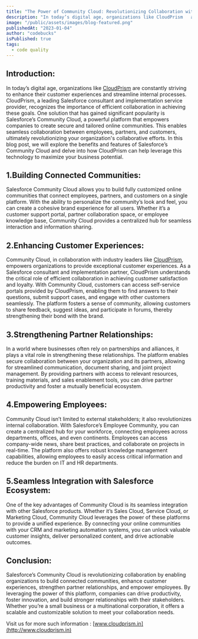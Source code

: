 ```yaml
---
title: "The Power of Community Cloud: Revolutionizing Collaboration with Salesforce "
description: "In today’s digital age, organizations like CloudPrism   are constantly striving to enhance their customer experiences and streamline internal processes. CloudPrism, a leading Salesforce consultant and implementation service provider, recognizes the importance of efficient collaboration in achieving these goals. One solution that has gained significant popularity is Salesforce’s Community Cloud, a powerful platform that empowers companies to create secure and tailored online communities. This enables seamless collaboration between employees, partners, and customers, ultimately revolutionizing your organization's collaborative efforts. In this blog post, we will explore the benefits and features of Salesforce’s Community Cloud and delve into how CloudPrism can help leverage this technology to maximize your business potential."
image: "/public/assets/images/blog-featured.png"
publishedAt: "2023-01-04"
author: "codebucks"
isPublished: true
tags:
  - code quality
---
```


## Introduction:

In today’s digital age, organizations like [CloudPrism](http://www.cloudprism.in) are constantly striving to enhance their customer experiences and streamline internal processes. CloudPrism, a leading Salesforce consultant and implementation service provider, recognizes the importance of efficient collaboration in achieving these goals. One solution that has gained significant popularity is Salesforce’s Community Cloud, a powerful platform that empowers companies to create secure and tailored online communities. This enables seamless collaboration between employees, partners, and customers, ultimately revolutionizing your organization's collaborative efforts. In this blog post, we will explore the benefits and features of Salesforce’s Community Cloud and delve into how CloudPrism can help leverage this technology to maximize your business potential.

## 1.Building Connected Communities:

Salesforce Community Cloud allows you to build fully customized online communities that connect employees, partners, and customers on a single platform. With the ability to personalize the community’s look and feel, you can create a cohesive brand experience for all users. Whether it’s a customer support portal, partner collaboration space, or employee knowledge base, Community Cloud provides a centralized hub for seamless interaction and information sharing.

## 2.Enhancing Customer Experiences:

Community Cloud, in collaboration with industry leaders like [CloudPrism](http://www.cloudprism.in), empowers organizations to provide exceptional customer experiences. As a Salesforce consultant and implementation partner, CloudPrism understands the critical role of efficient collaboration in achieving customer satisfaction and loyalty. With Community Cloud, customers can access self-service portals provided by CloudPrism, enabling them to find answers to their questions, submit support cases, and engage with other customers seamlessly. The platform fosters a sense of community, allowing customers to share feedback, suggest ideas, and participate in forums, thereby strengthening their bond with the brand.

## 3.Strengthening Partner Relationships:

In a world where businesses often rely on partnerships and alliances, it plays a vital role in strengthening these relationships. The platform enables secure collaboration between your organization and its partners, allowing for streamlined communication, document sharing, and joint project management. By providing partners with access to relevant resources, training materials, and sales enablement tools, you can drive partner productivity and foster a mutually beneficial ecosystem.

## 4.Empowering Employees:

Community Cloud isn’t limited to external stakeholders; it also revolutionizes internal collaboration. With Salesforce’s Employee Community, you can create a centralized hub for your workforce, connecting employees across departments, offices, and even continents. Employees can access company-wide news, share best practices, and collaborate on projects in real-time. The platform also offers robust knowledge management capabilities, allowing employees to easily access critical information and reduce the burden on IT and HR departments.

## 5.Seamless Integration with Salesforce Ecosystem:

One of the key advantages of Community Cloud is its seamless integration with other Salesforce products. Whether it’s Sales Cloud, Service Cloud, or Marketing Cloud, Community Cloud leverages the power of these platforms to provide a unified experience. By connecting your online communities with your CRM and marketing automation systems, you can unlock valuable customer insights, deliver personalized content, and drive actionable outcomes.

## Conclusion:

Salesforce’s Community Cloud is revolutionizing collaboration by enabling organizations to build connected communities, enhance customer experiences, strengthen partner relationships, and empower employees. By leveraging the power of this platform, companies can drive productivity, foster innovation, and build stronger relationships with their stakeholders. Whether you’re a small business or a multinational corporation, it offers a scalable and customizable solution to meet your collaboration needs.

Visit us for more such information : [www.cloudprism.in](http://www.cloudprism.in)
